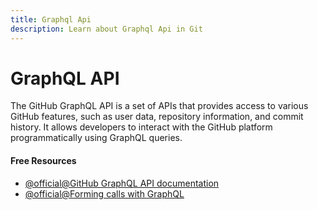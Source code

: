 ```yaml
---
title: Graphql Api
description: Learn about Graphql Api in Git
---
```


# GraphQL API

The GitHub GraphQL API is a set of APIs that provides access to various GitHub features, such as user data, repository information, and commit history. It allows developers to interact with the GitHub platform programmatically using GraphQL queries.

#### Free Resources

- [@official@GitHub GraphQL API documentation](https://docs.github.com/en/graphql)
- [@official@Forming calls with GraphQL](https://docs.github.com/en/graphql/guides/forming-calls-with-graphql)
